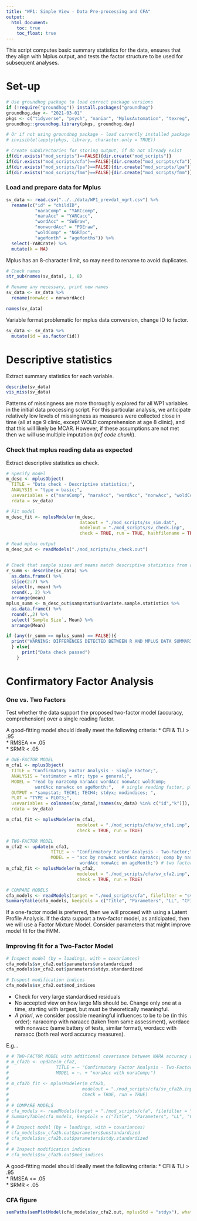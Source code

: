 ```yaml
---
title: "WP1: Simple View - Data Pre-processing and CFA"
output: 
  html_document:
    toc: true
    toc_float: true
---
```


This script computes basic summary statistics for the data, ensures that they align with Mplus output, and tests the factor structure to be used for subsequent analyses. 

# Set-up

```r
# Use groundhog package to load correct package versions
if (!require("groundhog")) install.packages("groundhog")
groundhog.day <- "2021-03-01"
pkgs <- c("tidyverse", "psych", "naniar", "MplusAutomation", "texreg", "semPlot")
groundhog::groundhog.library(pkgs, groundhog.day)

# Or if not using groundhog package - load currently installed package versions separately (reproducibility not guaranteed)
# invisible(lapply(pkgs, library, character.only = TRUE))
```

```r
# Create subdirectories for storing output, if do not already exist
if(dir.exists("mod_scripts")==FALSE){dir.create("mod_scripts")} 
if(dir.exists("mod_scripts/cfa")==FALSE){dir.create("mod_scripts/cfa")} 
if(dir.exists("mod_scripts/lpa")==FALSE){dir.create("mod_scripts/lpa")}
if(dir.exists("mod_scripts/fmm")==FALSE){dir.create("mod_scripts/fmm")}
```

###  Load and prepare data for Mplus

```r
sv_data <- read.csv("../../data/WP1_prevdat_ngrt.csv") %>% 
  rename(c("id" = "childID",
           "naraComp" = "YARCcomp",
           "naraAcc" = "YARCacc",
           "wordAcc" = "SWEraw",
           "nonwordAcc" = "PDEraw",
           "woldComp" = "NGRTpc",
           "ageMonth" = "ageMonths")) %>% 
  select(-YARCrate) %>% 
  mutate(k = NA)
```

Mplus has an 8-character limit, so may need to rename to avoid duplicates. 

```r
# Check names
str_sub(names(sv_data), 1, 8)

# Rename any necessary, print new names
sv_data <- sv_data %>% 
  rename(nonwAcc = nonwordAcc)

names(sv_data)
```

Variable format problematic for mplus data conversion, change ID to factor.

```r
sv_data <- sv_data %>% 
  mutate(id = as.factor(id))
```


# Descriptive statistics

Extract summary statistics for each variable.

```r
describe(sv_data)
vis_miss(sv_data)
```

Patterns of missingness are more thoroughly explored for all WP1 variables in the initial data processing script. For this particular analysis, we anticipate relatively low levels of missingness as measures were collected close in time (all at age 9 clinic, except WOLD comprehension at age 8 clinic), and that this will likely be MCAR. However, if these assumptions are not met then we will use multiple imputation (*ref code chunk*). 

### Check that mplus reading data as expected

Extract descriptive statistics as check.

```r
# Specify model
m_desc <- mplusObject(
  TITLE = "Data check - Descriptive statistics;",
  ANALYSIS = "type = basic;",
  usevariables = c("naraComp", "naraAcc", "wordAcc", "nonwAcc", "woldComp", "ageMonth"),
  rdata = sv_data)

# Fit model 
m_desc_fit <- mplusModeler(m_desc,
                            dataout = "./mod_scripts/sv_sim.dat",
                            modelout = "./mod_scripts/sv_check.inp",
                            check = TRUE, run = TRUE, hashfilename = TRUE)

# Read mplus output
m_desc_out <- readModels("./mod_scripts/sv_check.out")


# Check that sample sizes and means match descriptive statistics from above
r_summ <- describe(sv_data) %>%
  as.data.frame() %>% 
  slice(2:7) %>% 
  select(n, mean) %>% 
  round(., 2) %>% 
  arrange(mean)
mplus_summ <- m_desc_out$sampstat$univariate.sample.statistics %>% 
  as.data.frame() %>%
  round(.,2) %>% 
  select(`Sample Size`, Mean) %>% 
  arrange(Mean)

if (any((r_summ == mplus_summ) == FALSE)){
  print("WARNING: DIFFERENCES DETECTED BETWEEN R AND MPLUS DATA SUMMARIES")
  } else{
      print("Data check passed")
    }
```

# Confirmatory Factor Analysis

### One vs. Two Factors

Test whether the data support the proposed two-factor model (accuracy, comprehension) over a single reading factor.

A good-fitting model should ideally meet the following criteria:
* CFI & TLI > .95  
* RMSEA <= .05  
* SRMR < .05

```r
# ONE-FACTOR MODEL
m_cfa1 <- mplusObject(
  TITLE = "Confirmatory Factor Analysis - Single Factor;",
  ANALYSIS = "estimator = mlr; type = general;",                  
  MODEL = "read by naraComp naraAcc wordAcc nonwAcc woldComp;
           wordAcc nonwAcc on ageMonth;",   # single reading factor, plus age covariates 
  OUTPUT = "sampstat; TECH1; TECH4; stdyx; modindices; ",
  PLOT = "TYPE = PLOT3;",
  usevariables = colnames(sv_data[,!names(sv_data) %in% c("id","k")]),
  rdata = sv_data)

m_cfa1_fit <- mplusModeler(m_cfa1,
                           modelout = "./mod_scripts/cfa/sv_cfa1.inp",
                           check = TRUE, run = TRUE)

# TWO-FACTOR MODEL
m_cfa2 <- update(m_cfa1,
                 TITLE = ~ "Confirmatory Factor Analysis - Two-Factor;",
                 MODEL = ~ "acc by nonwAcc wordAcc naraAcc; comp by naraComp woldComp;
                            wordAcc nonwAcc on ageMonth;") # two factors, plus age covariates; fixed residual var to 0 as problematic???
m_cfa2_fit <- mplusModeler(m_cfa2,
                           modelout = "./mod_scripts/cfa/sv_cfa2.inp",
                           check = TRUE, run = TRUE)

# COMPARE MODELS
cfa_models <- readModels(target = "./mod_scripts/cfa", filefilter = "sv_cfa")
SummaryTable(cfa_models, keepCols = c("Title", "Parameters", "LL", "CFI", "TLI", "AIC", "BIC", "RMSEA_Estimate", "RMSEA_pLT05", "SRMR"))
```

If a one-factor model is preferred, then we will proceed with using a Latent Profile Analysis. If the data support a two-factor model, as anticipated, then we will use a Factor Mixture Model. Consider parameters that might improve model fit for the FMM. 

### Improving fit for a Two-Factor Model

```r
# Inspect model (by = loadings, with = covariances)
cfa_models$sv_cfa2.out$parameters$unstandardized
cfa_models$sv_cfa2.out$parameters$stdyx.standardized

# Inspect modification indices
cfa_models$sv_cfa2.out$mod_indices
```
* Check for very large standardised residuals
* No accepted view on how large MIs should be. Change only one at a time, starting with largest, but must be theoretically meaningful. 
* *A priori*, we consider possible meaningful influences to be to be (in this order): naracomp with naraacc (taken from same assessment), wordacc with nonwacc (same battery of tests, similar format), wordacc with naraacc (both real word accuracy measures).

E.g...

```r
# # TWO-FACTOR MODEL with additional covariance between NARA accuracy and comprehension
# m_cfa2b <- update(m_cfa2,
#                  TITLE = ~ "Confirmatory Factor Analysis - Two-Factor - modification1 nara covariance;",
#                  MODEL = ~. + "naraAcc with naraComp;")
# 
# m_cfa2b_fit <- mplusModeler(m_cfa2b,
#                            modelout = "./mod_scripts/cfa/sv_cfa2b.inp",
#                            check = TRUE, run = TRUE)
# 
# # COMPARE MODELS
# cfa_models <- readModels(target = "./mod_scripts/cfa", filefilter = "sv_cfa")
# SummaryTable(cfa_models, keepCols = c("Title", "Parameters", "LL", "CFI", "TLI", "AIC", "BIC", "RMSEA_Estimate", "RMSEA_pLT05", "SRMR"))
# 
# # Inspect model (by = loadings, with = covariances)
# cfa_models$sv_cfa2b.out$parameters$unstandardized
# cfa_models$sv_cfa2b.out$parameters$stdy.standardized
# 
# # Inspect modification indices
# cfa_models$sv_cfa2b.out$mod_indices
```


A good-fitting model should ideally meet the following criteria:
* CFI & TLI > .95  
* RMSEA <= .05  
* SRMR < .05

### CFA figure

```r
semPaths(semPlotModel(cfa_models$sv_cfa2.out, mplusStd = "stdyx"), what = "paths", whatLabels = "std", rotation = 1, intercepts = FALSE)
```
